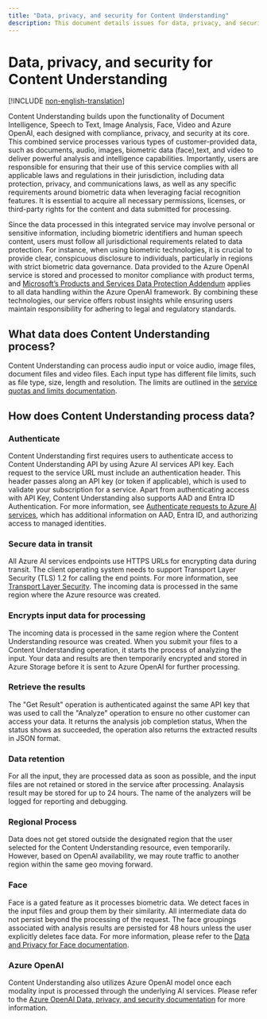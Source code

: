 ```yaml
---
title: "Data, privacy, and security for Content Understanding"
description: This document details issues for data, privacy, and security for Content Understanding.
---
```


# Data, privacy, and security for Content Understanding 

[!INCLUDE [non-english-translation](../includes/non-english-translation)]

Content Understanding builds upon the functionality of Document Intelligence, Speech to Text, Image Analysis, Face, Video and Azure OpenAI, each designed with compliance, privacy, and security at its core. This combined service processes various types of customer-provided data, such as documents, audio, images, biometric data (face),text, and video to deliver powerful analysis and intelligence capabilities. Importantly, users are responsible for ensuring that their use of this service complies with all applicable laws and regulations in their jurisdiction, including data protection, privacy, and communications laws, as well as any specific requirements around biometric data when leveraging facial recognition features. It is essential to acquire all necessary permissions, licenses, or third-party rights for the content and data submitted for processing. 

Since the data processed in this integrated service may involve personal or sensitive information, including biometric identifiers and human speech content, users must follow all jurisdictional requirements related to data protection. For instance, when using biometric technologies, it is crucial to provide clear, conspicuous disclosure to individuals, particularly in regions with strict biometric data governance. Data provided to the Azure OpenAI service is stored and processed to monitor compliance with product terms, and [Microsoft’s Products and Services Data Protection Addendum](https://go.microsoft.com/fwlink/?linkid=2131539) applies to all data handling within the Azure OpenAI framework. By combining these technologies, our service offers robust insights while ensuring users maintain responsibility for adhering to legal and regulatory standards. 

## What data does Content Understanding process? 

Content Understanding can process audio input or voice audio, image files, document files and video files. Each input type has different file limits, such as file type, size, length and resolution. The limits are outlined in the [service quotas and limits documentation](/azure/ai-services/content-understanding/service-limits#image). 


## How does Content Understanding process data? 

### Authenticate 

Content Understanding first requires users to authenticate access to Content Understanding API by using Azure AI services API key. Each request to the service URL must include an authentication header. This header passes along an API key (or token if applicable), which is used to validate your subscription for a service. Apart from authenticating access with API Key, Content Understanding also supports AAD and Entra ID Authentication. For more information, see [Authenticate requests to Azure AI services](/azure/ai-services/authentication?tabs=powershell), which has additional information on AAD, Entra ID, and authorizing access to managed identities. 

### Secure data in transit 

All Azure AI services endpoints use HTTPS URLs for encrypting data during transit. The client operating system needs to support Transport Layer Security (TLS) 1.2 for calling the end points. For more information, see [Transport Layer Security](/azure/ai-services/security-features?tabs=command-line%2Ccsharp#transport-layer-security-tls). The incoming data is processed in the same region where the Azure resource was created. 

 

### Encrypts input data for processing 

The incoming data is processed in the same region where the Content Understanding resource was created. When you submit your files to a Content Understanding operation, it starts the process of analyzing the input. Your data and results are then temporarily encrypted and stored in Azure Storage before it is sent to Azure OpenAI for further processing. 

 

### Retrieve the results 

The "Get Result" operation is authenticated against the same API key that was used to call the "Analyze" operation to ensure no other customer can access your data. It returns the analysis job completion status, When the status shows as succeeded, the operation also returns the extracted results in JSON format. 

 

### Data retention 

For all the input, they are processed data as soon as possible, and the input files are not retained or stored in the service after processing. Analaysis result may be stored for up to 24 hours. The name of the analyzers will be logged for reporting and debugging. 

 

### Regional Process 

Data does not get stored outside the designated region that the user selected for the Content Understanding resource, even temporarily. However, based on OpenAI availability, we may route traffic to another region within the same geo moving forward. 

 

### Face 

Face is a gated feature as it processes biometric data. We detect faces in the input files and group them by their similarity. All intermediate data do not persist beyond the processing of the request. The face groupings associated with analysis results are persisted for 48 hours unless the user explicitly deletes face data. For more information, please refer to the [Data and Privacy for Face documentation](/azure/ai-foundry/responsible-ai/face/data-privacy-security). 

 

### Azure OpenAI 

Content Understanding also utilizes Azure OpenAI model once each modality input is processed through the underlying AI services. Please refer to the [Azure OpenAI Data, privacy, and security documentation](/azure/ai-foundry/responsible-ai/openai/data-privacy) for more information. 
